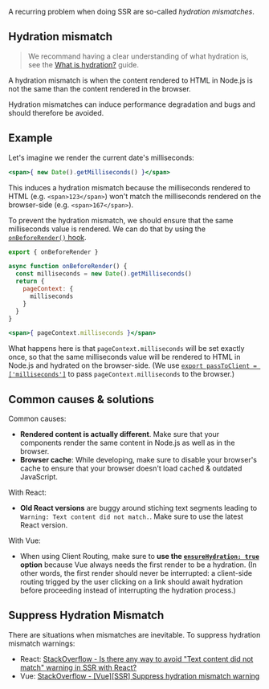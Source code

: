 A recurring problem when doing SSR are so-called *hydration mismatches*.

## Hydration mismatch

> We recommand having a clear understanding of what hydration is, see the [What is hydration?](/hydration) guide.

A hydration mismatch is when the content rendered to HTML in Node.js is not the same than the content rendered in the browser.

Hydration mismatches
can induce performance degradation
and bugs and should therefore be avoided.

## Example

Let's imagine we render the current date's milliseconds:
```jsx
<span>{ new Date().getMilliseconds() }</span>
```
This induces a hydration mismatch
because the milliseconds rendered to HTML
(e.g. `<span>123</span>`)
won't match the milliseconds rendered on the browser-side
(e.g. `<span>167</span>`).


To prevent the hydration mismatch, we should ensure that the same milliseconds value is rendered.
We can do that by using the [`onBeforeRender()` hook](/onBeforeRender).

```js
export { onBeforeRender }

async function onBeforeRender() {
  const milliseconds = new Date().getMilliseconds()
  return {
    pageContext: {
      milliseconds
    }
  }
}
```
```jsx
<span>{ pageContext.milliseconds }</span>
```

What happens here is that `pageContext.milliseconds` will be set exactly once, so that the same milliseconds value will be rendered to HTML in Node.js and hydrated on the browser-side. (We use [`export passToClient = ['milliseconds']`](/passToClient) to pass `pageContext.milliseconds` to the browser.)

## Common causes & solutions

Common causes:
 - **Rendered content is actually different**. Make sure that your components render the same content in Node.js as well as in the browser.
 - **Browser cache**: While developing, make sure to disable your browser's cache to ensure that your browser doesn't load cached & outdated JavaScript.

With React:
 - **Old React versions** are buggy around stiching text segments leading to `Warning: Text content did not match.`. Make sure to use the latest React version.

With Vue:
 - When using Client Routing, make sure to **use the [`ensureHydration: true`](/useClientRouter) option** because Vue always needs the first render to be a hydration. (In other words, the first render should never be interrupted: a client-side routing trigged by the user clicking on a link should await hydration before proceeding instead of interrupting the hydration process.)

## Suppress Hydration Mismatch

There are situations when mismatches are inevitable. To suppress hydration mismatch warnings:
 - React: [StackOverflow - Is there any way to avoid "Text content did not match" warning in SSR with React?](https://stackoverflow.com/questions/53959948/is-there-any-way-to-avoid-text-content-did-not-match-warning-in-ssr-with-react/68438131)
 - Vue: [StackOverflow - [Vue][SSR] Suppress hydration mismatch warning](https://stackoverflow.com/questions/68438016/vuessr-suppress-hydration-mismatch-warning/68438108)
